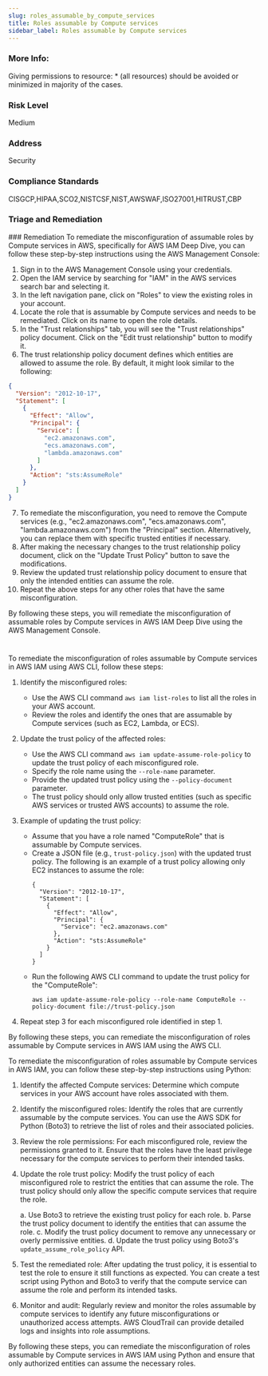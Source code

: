 ```yaml
---
slug: roles_assumable_by_compute_services
title: Roles assumable by Compute services
sidebar_label: Roles assumable by Compute services
---
```


### More Info:

Giving permissions to resource: * (all resources) should be avoided or minimized in majority of the cases.

### Risk Level

Medium

### Address

Security

### Compliance Standards

CISGCP,HIPAA,SCO2,NISTCSF,NIST,AWSWAF,ISO27001,HITRUST,CBP

### Triage and Remediation
<Tabs>
<Tab title='Remediation'>
### Remediation

<AccordionGroup>
<Accordion title='Using Console' defaultOpen='true'>
To remediate the misconfiguration of assumable roles by Compute services in AWS, specifically for AWS IAM Deep Dive, you can follow these step-by-step instructions using the AWS Management Console:

1. Sign in to the AWS Management Console using your credentials.
2. Open the IAM service by searching for "IAM" in the AWS services search bar and selecting it.
3. In the left navigation pane, click on "Roles" to view the existing roles in your account.
4. Locate the role that is assumable by Compute services and needs to be remediated. Click on its name to open the role details.
5. In the "Trust relationships" tab, you will see the "Trust relationships" policy document. Click on the "Edit trust relationship" button to modify it.
6. The trust relationship policy document defines which entities are allowed to assume the role. By default, it might look similar to the following:

```json
{
  "Version": "2012-10-17",
  "Statement": [
    {
      "Effect": "Allow",
      "Principal": {
        "Service": [
          "ec2.amazonaws.com",
          "ecs.amazonaws.com",
          "lambda.amazonaws.com"
        ]
      },
      "Action": "sts:AssumeRole"
    }
  ]
}
```

7. To remediate the misconfiguration, you need to remove the Compute services (e.g., "ec2.amazonaws.com", "ecs.amazonaws.com", "lambda.amazonaws.com") from the "Principal" section. Alternatively, you can replace them with specific trusted entities if necessary.
8. After making the necessary changes to the trust relationship policy document, click on the "Update Trust Policy" button to save the modifications.
9. Review the updated trust relationship policy document to ensure that only the intended entities can assume the role.
10. Repeat the above steps for any other roles that have the same misconfiguration.

By following these steps, you will remediate the misconfiguration of assumable roles by Compute services in AWS IAM Deep Dive using the AWS Management Console.

#
</Accordion>

<Accordion title='Using CLI'>
To remediate the misconfiguration of roles assumable by Compute services in AWS IAM using AWS CLI, follow these steps:

1. Identify the misconfigured roles: 
   - Use the AWS CLI command `aws iam list-roles` to list all the roles in your AWS account.
   - Review the roles and identify the ones that are assumable by Compute services (such as EC2, Lambda, or ECS).

2. Update the trust policy of the affected roles:
   - Use the AWS CLI command `aws iam update-assume-role-policy` to update the trust policy of each misconfigured role.
   - Specify the role name using the `--role-name` parameter.
   - Provide the updated trust policy using the `--policy-document` parameter.
   - The trust policy should only allow trusted entities (such as specific AWS services or trusted AWS accounts) to assume the role.

3. Example of updating the trust policy:
   - Assume that you have a role named "ComputeRole" that is assumable by Compute services.
   - Create a JSON file (e.g., `trust-policy.json`) with the updated trust policy. The following is an example of a trust policy allowing only EC2 instances to assume the role:
     ```
     {
       "Version": "2012-10-17",
       "Statement": [
         {
           "Effect": "Allow",
           "Principal": {
             "Service": "ec2.amazonaws.com"
           },
           "Action": "sts:AssumeRole"
         }
       ]
     }
     ```
   - Run the following AWS CLI command to update the trust policy for the "ComputeRole":
     ```
     aws iam update-assume-role-policy --role-name ComputeRole --policy-document file://trust-policy.json
     ```

4. Repeat step 3 for each misconfigured role identified in step 1.

By following these steps, you can remediate the misconfiguration of roles assumable by Compute services in AWS IAM using the AWS CLI.
</Accordion>

<Accordion title='Using Python'>
To remediate the misconfiguration of roles assumable by Compute services in AWS IAM, you can follow these step-by-step instructions using Python:

1. Identify the affected Compute services: Determine which compute services in your AWS account have roles associated with them.

2. Identify the misconfigured roles: Identify the roles that are currently assumable by the compute services. You can use the AWS SDK for Python (Boto3) to retrieve the list of roles and their associated policies.

3. Review the role permissions: For each misconfigured role, review the permissions granted to it. Ensure that the roles have the least privilege necessary for the compute services to perform their intended tasks.

4. Update the role trust policy: Modify the trust policy of each misconfigured role to restrict the entities that can assume the role. The trust policy should only allow the specific compute services that require the role.

   a. Use Boto3 to retrieve the existing trust policy for each role.
   b. Parse the trust policy document to identify the entities that can assume the role.
   c. Modify the trust policy document to remove any unnecessary or overly permissive entities.
   d. Update the trust policy using Boto3's `update_assume_role_policy` API.

5. Test the remediated role: After updating the trust policy, it is essential to test the role to ensure it still functions as expected. You can create a test script using Python and Boto3 to verify that the compute service can assume the role and perform its intended tasks.

6. Monitor and audit: Regularly review and monitor the roles assumable by compute services to identify any future misconfigurations or unauthorized access attempts. AWS CloudTrail can provide detailed logs and insights into role assumptions.

By following these steps, you can remediate the misconfiguration of roles assumable by Compute services in AWS IAM using Python and ensure that only authorized entities can assume the necessary roles.
</Accordion>

</AccordionGroup>
</Tab>
</Tabs>


